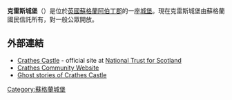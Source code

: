 '''克雷斯城堡'''（{{lang-en|Crathes Castle}}）是位於[[英國|英國]][[蘇格蘭|蘇格蘭]][[阿伯丁郡|阿伯丁郡]]的一座[[城堡|城堡]]。現在克雷斯城堡由蘇格蘭國民信託所有，對一般公眾開放。
==外部連結==
{{Commons category|Crathes Castle}}
* [http://www.nts.org.uk/Property/Crathes-Castle-Garden-and-Estate/ Crathes Castle] {{Wayback|url=http://www.nts.org.uk/Property/Crathes-Castle-Garden-and-Estate/ |date=20161221231440 }} - official site at [[National_Trust_for_Scotland|National Trust for Scotland]]
* [http://www.crathes.com Crathes Community Website] {{Wayback|url=http://www.crathes.com/ |date=20200128100827 }}
* [http://www.aboutaberdeen.com/crathescastle.php Ghost stories of Crathes Castle] {{Wayback|url=http://www.aboutaberdeen.com/crathescastle.php |date=20160805132523 }}
[[Category:蘇格蘭城堡|Category:蘇格蘭城堡]]